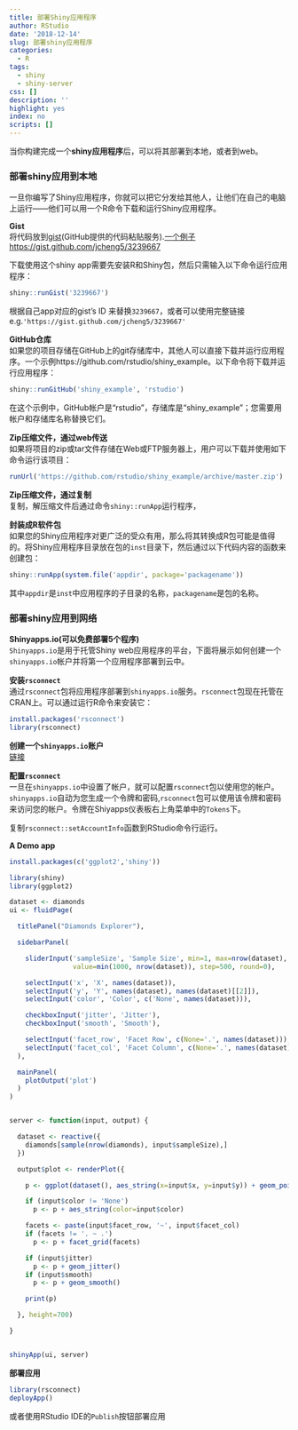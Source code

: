 ```yaml
---
title: 部署Shiny应用程序
author: RStudio
date: '2018-12-14'
slug: 部署shiny应用程序
categories:
  - R
tags:
  - shiny
  - shiny-server
css: []
description: ''
highlight: yes
index: no
scripts: []
---
```



当你构建完成一个**shiny应用程序**后，可以将其部署到本地，或者到web。   

###                                部署shiny应用到本地   
一旦你编写了Shiny应用程序，你就可以把它分发给其他人，让他们在自己的电脑上运行——他们可以用一个R命令下载和运行Shiny应用程序。

**Gist**   
将代码放到[gist](gist.github.com)(GitHub提供的代码粘贴服务).[一个例子https://gist.github.com/jcheng5/3239667](https://gist.github.com/jcheng5/3239667)   

下载使用这个shiny app需要先安装R和Shiny包，然后只需输入以下命令运行应用程序：

```r
shiny::runGist('3239667')
```   
根据自己app对应的gist's ID 来替换`3239667`，或者可以使用完整链接e.g.`'https://gist.github.com/jcheng5/3239667'`  

**GitHub仓库**   
如果您的项目存储在GitHub上的git存储库中，其他人可以直接下载并运行应用程序。一个示例https://github.com/rstudio/shiny_example。以下命令将下载并运行应用程序：   

```r
shiny::runGitHub('shiny_example', 'rstudio')
```
在这个示例中，GitHub帐户是“rstudio”，存储库是“shiny_example”；您需要用帐户和存储库名称替换它们。


**Zip压缩文件，通过web传送**   
如果将项目的zip或tar文件存储在Web或FTP服务器上，用户可以下载并使用如下命令运行该项目：
```r
runUrl('https://github.com/rstudio/shiny_example/archive/master.zip')
```   

**Zip压缩文件，通过复制**   
复制，解压缩文件后通过命令`shiny::runApp`运行程序，


**封装成R软件包**   
如果您的Shiny应用程序对更广泛的受众有用，那么将其转换成R包可能是值得的。将Shiny应用程序目录放在包的`inst`目录下，然后通过以下代码内容的函数来创建包：   

```r
shiny::runApp(system.file('appdir', package='packagename'))
```   
其中`appdir`是`inst`中应用程序的子目录的名称，`packagename`是包的名称。



###                                       部署shiny应用到网络   

**Shinyapps.io(可以免费部署5个程序)**    
`Shinyapps.io`是用于托管Shiny web应用程序的平台，下面将展示如何创建一个`shinyapps.io`帐户并将第一个应用程序部署到云中。   

**安装`rsconnect`**   
通过`rsconnect`包将应用程序部署到`shinyapps.io`服务。`rsconnect`包现在托管在CRAN上。可以通过运行R命令来安装它：   

```r
install.packages('rsconnect')
library(rsconnect)
```   

**创建一个`shinyapps.io`账户**   
[链接](https://www.shinyapps.io/)

**配置`rsconnect`**   
一旦在`shinyapps.io`中设置了帐户，就可以配置`rsconnect`包以使用您的帐户。`shinyapps.io`自动为您生成一个令牌和密码,`rsconnect`包可以使用该令牌和密码来访问您的帐户。令牌在Shiyapps仪表板右上角菜单中的`Tokens`下。

复制`rsconnect::setAccountInfo`函数到RStudio命令行运行。

**A Demo app**   
```r
install.packages(c('ggplot2','shiny'))

library(shiny)
library(ggplot2)

dataset <- diamonds
ui <- fluidPage(

  titlePanel("Diamonds Explorer"),

  sidebarPanel(

    sliderInput('sampleSize', 'Sample Size', min=1, max=nrow(dataset),
                value=min(1000, nrow(dataset)), step=500, round=0),

    selectInput('x', 'X', names(dataset)),
    selectInput('y', 'Y', names(dataset), names(dataset)[[2]]),
    selectInput('color', 'Color', c('None', names(dataset))),

    checkboxInput('jitter', 'Jitter'),
    checkboxInput('smooth', 'Smooth'),

    selectInput('facet_row', 'Facet Row', c(None='.', names(dataset))),
    selectInput('facet_col', 'Facet Column', c(None='.', names(dataset)))
  ),

  mainPanel(
    plotOutput('plot')
  )
)


server <- function(input, output) {

  dataset <- reactive({
    diamonds[sample(nrow(diamonds), input$sampleSize),]
  })

  output$plot <- renderPlot({

    p <- ggplot(dataset(), aes_string(x=input$x, y=input$y)) + geom_point()

    if (input$color != 'None')
      p <- p + aes_string(color=input$color)

    facets <- paste(input$facet_row, '~', input$facet_col)
    if (facets != '. ~ .')
      p <- p + facet_grid(facets)

    if (input$jitter)
      p <- p + geom_jitter()
    if (input$smooth)
      p <- p + geom_smooth()

    print(p)

  }, height=700)

}


shinyApp(ui, server)


```   

**部署应用**   
```r
library(rsconnect)
deployApp()

```

或者使用RStudio IDE的`Publish`按钮部署应用












